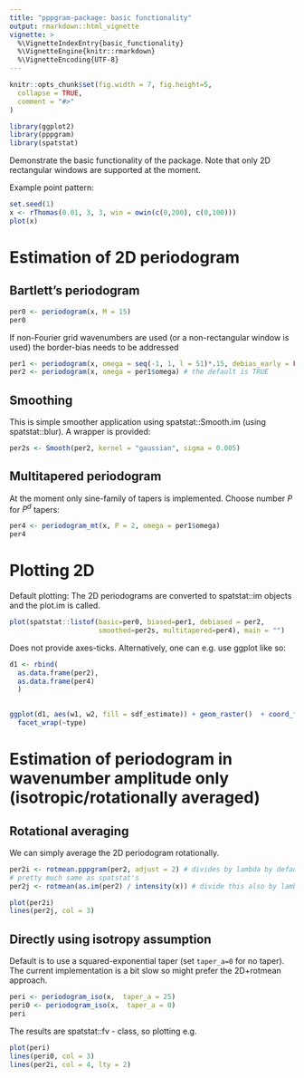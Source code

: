 ```yaml
---
title: "pppgram-package: basic functionality"
output: rmarkdown::html_vignette
vignette: >
  %\VignetteIndexEntry{basic_functionality}
  %\VignetteEngine{knitr::rmarkdown}
  %\VignetteEncoding{UTF-8}
---
```


```r
knitr::opts_chunk$set(fig.width = 7, fig.height=5,
  collapse = TRUE,
  comment = "#>"
)
```

```r
library(ggplot2)
library(pppgram)
library(spatstat)
```

Demonstrate the basic functionality of the package. Note that only 2D rectangular windows are supported at the moment.

Example point pattern:

```r
set.seed(1)
x <- rThomas(0.01, 3, 3, win = owin(c(0,200), c(0,100)))
plot(x)
```


# Estimation of 2D periodogram


## Bartlett's periodogram


```r
per0 <- periodogram(x, M = 15)
per0
```

If non-Fourier grid wavenumbers are used (or a non-rectangular window is used) the border-bias needs to be addressed

```r
per1 <- periodogram(x, omega = seq(-1, 1, l = 51)*.15, debias_early = FALSE) # will have bias near w=0
per2 <- periodogram(x, omega = per1$omega) # the default is TRUE
```

## Smoothing
This is simple smoother application using spatstat::Smooth.im (using spatstat::blur). A wrapper is provided:

```r
per2s <- Smooth(per2, kernel = "gaussian", sigma = 0.005)
```

## Multitapered periodogram

At the moment only sine-family of tapers is implemented. Choose number $P$ for $P^d$ tapers:

```r
per4 <- periodogram_mt(x, P = 2, omega = per1$omega)
per4
```


# Plotting 2D

Default plotting: The 2D periodograms are converted to spatstat::im objects and the plot.im is called.

```r
plot(spatstat::listof(basic=per0, biased=per1, debiased = per2, 
                      smoothed=per2s, multitapered=per4), main = "")
```

Does not provide axes-ticks. Alternatively, one can e.g. use ggplot like so:

```r
d1 <- rbind(
  as.data.frame(per2),
  as.data.frame(per4)
  )
  

ggplot(d1, aes(w1, w2, fill = sdf_estimate)) + geom_raster()  + coord_fixed(expand = FALSE) +
  facet_wrap(~type)
```

# Estimation of periodogram in wavenumber amplitude only (isotropic/rotationally averaged)

## Rotational averaging

We can simply average the 2D periodogram rotationally. 

```r
per2i <- rotmean.pppgram(per2, adjust = 2) # divides by lambda by default
# pretty much same as spatstat's
per2j <- rotmean(as.im(per2) / intensity(x)) # divide this also by lambda

plot(per2i)
lines(per2j, col = 3)
```

## Directly using isotropy assumption

Default is to use a squared-exponential taper (set `taper_a=0` for no taper). The current implementation is a bit slow so might prefer the 2D+rotmean approach.

```r
peri <- periodogram_iso(x,  taper_a = 25)
peri0 <- periodogram_iso(x,  taper_a = 0)
peri
```

The results are spatstat::fv - class, so plotting e.g.

```r
plot(peri)
lines(peri0, col = 3)
lines(per2i, col = 4, lty = 2)
```

